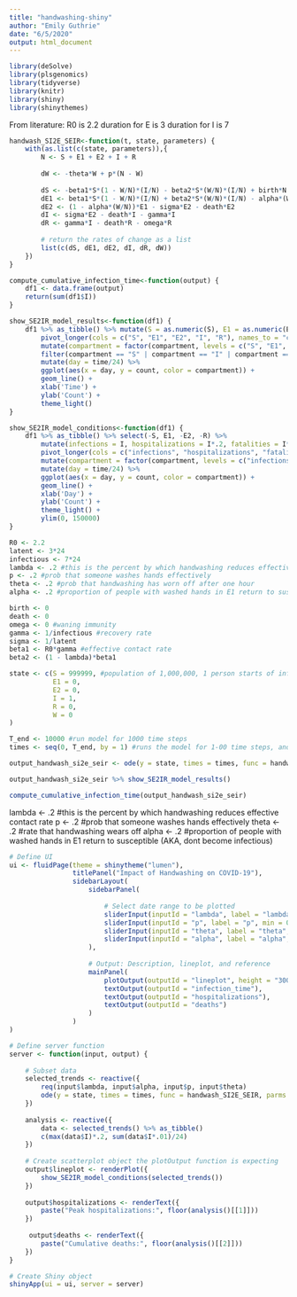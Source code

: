 ```yaml
---
title: "handwashing-shiny"
author: "Emily Guthrie"
date: "6/5/2020"
output: html_document
---
```


```r
library(deSolve)
library(plsgenomics)
library(tidyverse)
library(knitr)
library(shiny)
library(shinythemes)
```

From literature:
R0 is 2.2
duration for E is 3
duration for I is 7

```r
handwash_SI2E_SEIR<-function(t, state, parameters) {
    with(as.list(c(state, parameters)),{
        N <- S + E1 + E2 + I + R
        
        dW <- -theta*W + p*(N - W)
        
        dS <- -beta1*S*(1 - W/N)*(I/N) - beta2*S*(W/N)*(I/N) + birth*N - death*S + omega*R + alpha*(W/N)*E1
        dE1 <- beta1*S*(1 - W/N)*(I/N) + beta2*S*(W/N)*(I/N) - alpha*(W/N)*E1 - (1 - alpha*(W/N))*E1
        dE2 <- (1 - alpha*(W/N))*E1 - sigma*E2 - death*E2
        dI <- sigma*E2 - death*I - gamma*I
        dR <- gamma*I - death*R - omega*R
        
        # return the rates of change as a list
        list(c(dS, dE1, dE2, dI, dR, dW))
    })
}

compute_cumulative_infection_time<-function(output) {
    df1 <- data.frame(output)
    return(sum(df1$I))
}
```

```r
show_SE2IR_model_results<-function(df1) {
    df1 %>% as_tibble() %>% mutate(S = as.numeric(S), E1 = as.numeric(E1), E2 = as.numeric(E2), I = as.numeric(I), R = as.numeric(R)) %>%
        pivot_longer(cols = c("S", "E1", "E2", "I", "R"), names_to = "compartment", values_to = "count") %>%
        mutate(compartment = factor(compartment, levels = c("S", "E1", "E2", "I", "R"))) %>% 
        filter(compartment == "S" | compartment == "I" | compartment == "R") %>% 
        mutate(day = time/24) %>% 
        ggplot(aes(x = day, y = count, color = compartment)) +
        geom_line() +
        xlab('Time') +
        ylab('Count') +
        theme_light()
}

show_SE2IR_model_conditions<-function(df1) {
    df1 %>% as_tibble() %>% select(-S, E1, -E2, -R) %>% 
        mutate(infections = I, hospitalizations = I*.2, fatalities = I*.01) %>% 
        pivot_longer(cols = c("infections", "hospitalizations", "fatalities"), names_to = "compartment", values_to = "count") %>% 
        mutate(compartment = factor(compartment, levels = c("infections", "hospitalizations", "fatalities"))) %>% 
        mutate(day = time/24) %>% 
        ggplot(aes(x = day, y = count, color = compartment)) +
        geom_line() +
        xlab('Day') +
        ylab('Count') +
        theme_light() +
        ylim(0, 150000)
}
```


```r
R0 <- 2.2
latent <- 3*24
infectious <- 7*24
lambda <- .2 #this is the percent by which handwashing reduces effective contact rate
p <- .2 #prob that someone washes hands effectively
theta <- .2 #prob that handwashing has worn off after one hour
alpha <- .2 #proportion of people with washed hands in E1 return to susceptible (AKA, dont become infectious)

birth <- 0
death <- 0
omega <- 0 #waning immunity
gamma <- 1/infectious #recovery rate
sigma <- 1/latent
beta1 <- R0*gamma #effective contact rate
beta2 <- (1 - lambda)*beta1
```

```r
state <- c(S = 999999, #population of 1,000,000, 1 person starts of infected
           E1 = 0,
           E2 = 0,
           I = 1, 
           R = 0,
           W = 0
)

T_end <- 10000 #run model for 1000 time steps
times <- seq(0, T_end, by = 1) #runs the model for 1-00 time steps, and computes output at each time step 

output_handwash_si2e_seir <- ode(y = state, times = times, func = handwash_SI2E_SEIR, parms = c(beta1, beta2, gamma, omega, sigma, birth, death, p, theta, alpha))

output_handwash_si2e_seir %>% show_SE2IR_model_results()

compute_cumulative_infection_time(output_handwash_si2e_seir)
```

lambda <- .2 #this is the percent by which handwashing reduces effective contact rate
p <- .2 #prob that someone washes hands effectively
theta <- .2 #rate that handwashing wears off
alpha <- .2 #proportion of people with washed hands in E1 return to susceptible (AKA, dont become infectious)
```r
# Define UI
ui <- fluidPage(theme = shinytheme("lumen"),
                titlePanel("Impact of Handwashing on COVID-19"),
                sidebarLayout(
                    sidebarPanel(
                        
                        # Select date range to be plotted
                        sliderInput(inputId = "lambda", label = "lambda", min = 0, max = 1, value = .4, step = .1, round = -1, ticks = TRUE),
                        sliderInput(inputId = "p", label = "p", min = 0, max = 1, value = .2, step = .1, round = -1, ticks = TRUE),
                        sliderInput(inputId = "theta", label = "theta", min = 0, max = 1, value = .9, step = .1, round = -1, ticks = TRUE),
                        sliderInput(inputId = "alpha", label = "alpha", min = 0, max = 1, value = .2, step = .1, round = -1, ticks = TRUE)
                    ),
                    
                    # Output: Description, lineplot, and reference
                    mainPanel(
                        plotOutput(outputId = "lineplot", height = "300px"),
                        textOutput(outputId = "infection_time"),
                        textOutput(outputId = "hospitalizations"),
                        textOutput(outputId = "deaths")
                    )
                )
)

# Define server function
server <- function(input, output) {
    
    # Subset data
    selected_trends <- reactive({
        req(input$lambda, input$alpha, input$p, input$theta)
        ode(y = state, times = times, func = handwash_SI2E_SEIR, parms = c(beta1, beta2 = (1 - input$lambda)*beta1, gamma, omega, sigma, birth, death, p = input$p, theta = input$theta, alpha = input$alpha))
    })
    
    analysis <- reactive({
        data <- selected_trends() %>% as_tibble()
        c(max(data$I)*.2, sum(data$I*.01)/24)
    })
    
    # Create scatterplot object the plotOutput function is expecting
    output$lineplot <- renderPlot({
        show_SE2IR_model_conditions(selected_trends())
    })
    
    output$hospitalizations <- renderText({
        paste("Peak hospitalizations:", floor(analysis()[[1]]))
    })
    
     output$deaths <- renderText({
        paste("Cumulative deaths:", floor(analysis()[[2]]))
    })
}

# Create Shiny object
shinyApp(ui = ui, server = server)
```

